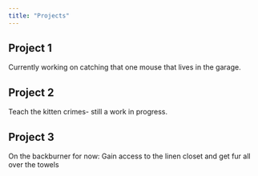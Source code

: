 ```yaml
---
title: "Projects"
---
```


## Project 1

Currently working on catching that one mouse that lives in the garage.

## Project 2

Teach the kitten crimes- still a work in progress.

## Project 3

On the backburner for now: Gain access to the linen closet and get fur all over the towels
